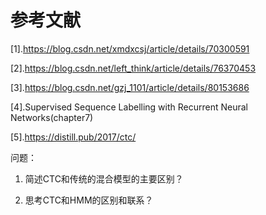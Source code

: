 # 参考文献

[1].<https://blog.csdn.net/xmdxcsj/article/details/70300591>

[2].<https://blog.csdn.net/left_think/article/details/76370453>

[3].<https://blog.csdn.net/gzj_1101/article/details/80153686>

[4].Supervised Sequence Labelling with Recurrent Neural Networks(chapter7)

[5].<https://distill.pub/2017/ctc/>


问题：

1. 简述CTC和传统的混合模型的主要区别？

2. 思考CTC和HMM的区别和联系？